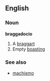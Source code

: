 ==English==
===Noun===
'''braggadocio'''

# A [[braggart]]
# Empty [[boast]]ing
{{seeCites}}
===See also===
*[[machismo]]